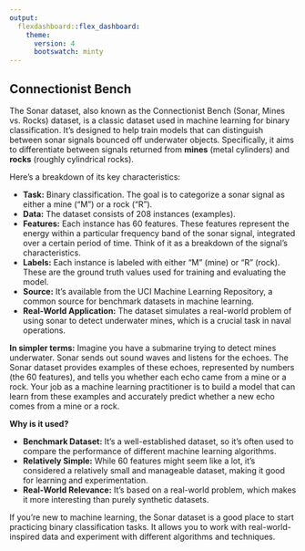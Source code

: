 ```yaml
---
output:
  flexdashboard::flex_dashboard:
    theme: 
      version: 4
      bootswatch: minty
---
```


## Connectionist Bench

The Sonar dataset, also known as the Connectionist Bench (Sonar, Mines vs. Rocks) dataset, is a classic dataset used in machine learning for binary classification.  It's designed to help train models that can distinguish between sonar signals bounced off underwater objects.  Specifically, it aims to differentiate between signals returned from **mines** (metal cylinders) and **rocks** (roughly cylindrical rocks).

Here's a breakdown of its key characteristics:

* **Task:** Binary classification.  The goal is to categorize a sonar signal as either a mine ("M") or a rock ("R").
* **Data:** The dataset consists of 208 instances (examples).
* **Features:** Each instance has 60 features.  These features represent the energy within a particular frequency band of the sonar signal, integrated over a certain period of time.  Think of it as a breakdown of the signal's characteristics.
* **Labels:** Each instance is labeled with either "M" (mine) or "R" (rock).  These are the ground truth values used for training and evaluating the model.
* **Source:** It's available from the UCI Machine Learning Repository, a common source for benchmark datasets in machine learning.
* **Real-World Application:**  The dataset simulates a real-world problem of using sonar to detect underwater mines, which is a crucial task in naval operations.

**In simpler terms:** Imagine you have a submarine trying to detect mines underwater.  Sonar sends out sound waves and listens for the echoes.  The Sonar dataset provides examples of these echoes, represented by numbers (the 60 features), and tells you whether each echo came from a mine or a rock.  Your job as a machine learning practitioner is to build a model that can learn from these examples and accurately predict whether a new echo comes from a mine or a rock.

**Why is it used?**

* **Benchmark Dataset:** It's a well-established dataset, so it's often used to compare the performance of different machine learning algorithms.
* **Relatively Simple:** While 60 features might seem like a lot, it's considered a relatively small and manageable dataset, making it good for learning and experimentation.
* **Real-World Relevance:**  It's based on a real-world problem, which makes it more interesting than purely synthetic datasets.

If you're new to machine learning, the Sonar dataset is a good place to start practicing binary classification tasks.  It allows you to work with real-world-inspired data and experiment with different algorithms and techniques.
